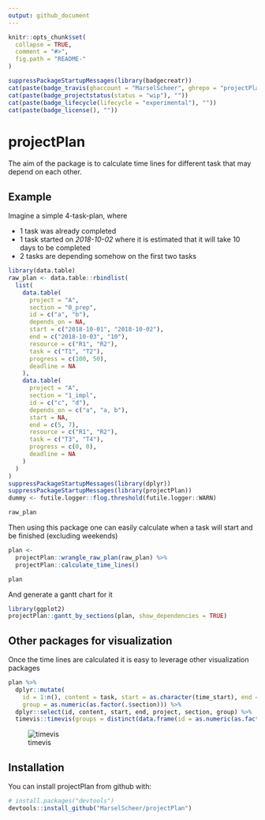 ```yaml
---
output: github_document
---
```


```r
knitr::opts_chunk$set(
  collapse = TRUE,
  comment = "#>",
  fig.path = "README-"
)
```

```r
suppressPackageStartupMessages(library(badgecreatr))
cat(paste(badge_travis(ghaccount = "MarselScheer", ghrepo = "projectPlan", branch = "master"), ""))
cat(paste(badge_projectstatus(status = "wip"), ""))
cat(paste(badge_lifecycle(lifecycle = "experimental"), ""))
cat(paste(badge_license(), ""))
```

# projectPlan

The aim of the package is to calculate time lines for different task that may depend on each other.

## Example

Imagine a simple 4-task-plan, where 

* 1 task was already completed 
* 1 task started on *2018-10-02* where it is estimated that it will take 10 days to be completed
* 2 tasks are depending somehow on the first two tasks

```r
library(data.table)
raw_plan <- data.table::rbindlist(
  list(
    data.table(
      project = "A",
      section = "0_prep",
      id = c("a", "b"),
      depends_on = NA,
      start = c("2018-10-01", "2018-10-02"),
      end = c("2018-10-03", "10"),
      resource = c("R1", "R2"),
      task = c("T1", "T2"),
      progress = c(100, 50),
      deadline = NA
    ),
    data.table(
      project = "A",
      section = "1_impl",
      id = c("c", "d"),
      depends_on = c("a", "a, b"),
      start = NA,
      end = c(5, 7),
      resource = c("R1", "R2"),
      task = c("T3", "T4"),
      progress = c(0, 0),
      deadline = NA
    )
  )
)
suppressPackageStartupMessages(library(dplyr))
suppressPackageStartupMessages(library(projectPlan))
dummy <- futile.logger::flog.threshold(futile.logger::WARN)
```

```r
raw_plan
```


Then using this package one can easily calculate when a task will start and be finished (excluding weekends)

```r
plan <- 
  projectPlan::wrangle_raw_plan(raw_plan) %>% 
  projectPlan::calculate_time_lines()

plan
```

And generate a gantt chart for it

```r
library(ggplot2)
projectPlan::gantt_by_sections(plan, show_dependencies = TRUE)
```

## Other packages for visualization

Once the time lines are calculated it is easy to leverage other visualization packages

```r
plan %>%
  dplyr::mutate(
    id = 1:n(), content = task, start = as.character(time_start), end = as.character(time_end),
    group = as.numeric(as.factor(.$section))) %>%
  dplyr::select(id, content, start, end, project, section, group) %>%
  timevis::timevis(groups = distinct(data.frame(id = as.numeric(as.factor(.$section)), content = .$section)))
```

![timevis](./README-timevis-1.png)

## Installation

You can install projectPlan from github with:

```r
# install.packages("devtools")
devtools::install_github("MarselScheer/projectPlan")
```

